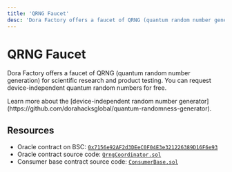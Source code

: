 ```yaml
---
title: 'QRNG Faucet'
desc: 'Dora Factory offers a faucet of QRNG (quantum random number generation) for scientific research and product testing. You can request device-independent quantum random numbers for free.'
---
```



# QRNG Faucet

Dora Factory offers a faucet of QRNG (quantum random number generation) for scientific research and product testing. You can request device-independent quantum random numbers for free.

<Callout type="info">
  Learn more about the [device-independent random number
  generator](https://github.com/dorahacksglobal/quantum-randomness-generator).
</Callout>

## Resources

- Oracle contract on BSC: [`0x7156e92AF2d3DEeC0F04E3e321226389D16F6e93`](https://bscscan.com/address/0x7156e92af2d3deec0f04e3e321226389d16f6e93#code)
- Oracle contract source code: [`QrngCoordinator.sol`](https://github.com/DoraFactory/DI-QRNG-Faucet/blob/main/contracts/QrngCoordinator.sol)
- Consumer base contract source code: [`ConsumerBase.sol`](https://github.com/DoraFactory/DI-QRNG-Faucet/blob/main/contracts/ConsumerBase.sol)
